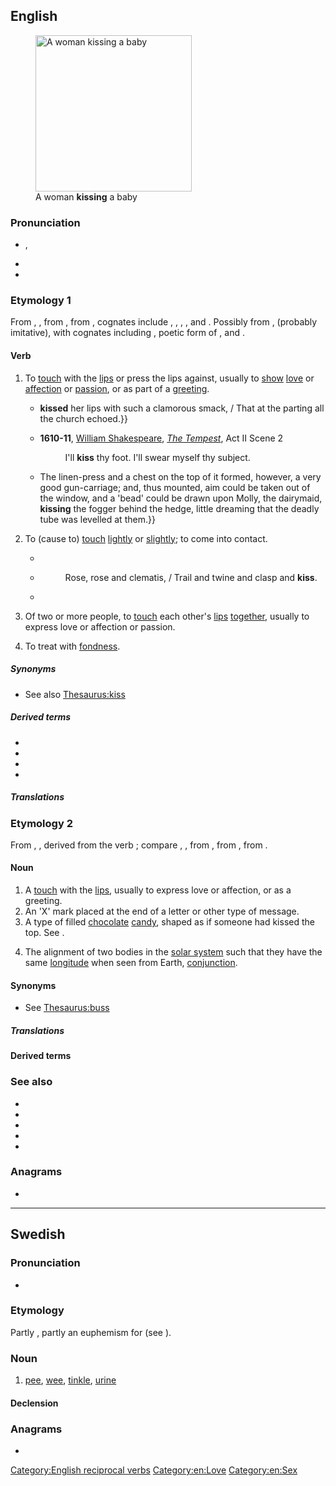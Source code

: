 {{also|KISS|Kiss}}
==English==
[[File:Sweet Baby Kisses Family Love.jpg|thumb|250px|upright|A woman '''kissing''' a baby]]

===Pronunciation===
* {{enPR|kĭs}}, {{IPA|en|/kɪs/|[kʰɪs]}}
* {{audio|en|en-us-kiss.ogg|Audio (US)}}
* {{rhymes|en|ɪs}}

===Etymology 1===
From {{inh|en|enm|kissen}}, {{m|enm|kussen}}, from {{inh|en|ang|cyssan|t=to kiss}}, from {{inh|en|gem-pro|*kussijaną|t=to kiss}}, cognates include {{cog|da|kysse}}, {{cog|nl|kussen}}, {{cog|de|küssen}}, {{cog|is|kyssa}},
{{cog|no|kysse}}
and {{cog|sv|kyssa}}. Possibly from {{der|en|ine-pro|*ku}}, {{m|ine-pro|*kus}} (probably imitative), with cognates including {{cog|grc|κύσσω}}, poetic form of {{m|grc|κύσω||to kiss}}, and {{cog|hit||tr=kuwassanzi|t=they kiss}}.

====Verb====
{{en-verb}}

# {{lb|en|transitive}} To [[touch]] with the [[lip]]s or press the lips against, usually to [[show]] [[love]] or [[affection]] or [[passion]], or as part of a [[greeting]].
#*{{RQ:Shakespeare Taming of the Shrew|act=III|scene=ii|passage=He{{...}}'''kissed''' her lips with such a clamorous smack, / That at the parting all the church echoed.}}
#* '''1610-11''', [[w:William Shakespeare|William Shakespeare]], ''[[w:The Tempest|The Tempest]]'', Act II Scene 2
#*: I'll '''kiss''' thy foot. I'll swear myself thy subject.
#* {{RQ:Jefferies Amateur Poacher|chapter=1|passage=But then I had the [massive] flintlock by me for protection. ¶{{...}}The linen-press and a chest on the top of it formed, however, a very good gun-carriage; and, thus mounted, aim could be taken out of the window{{nb...}}, and a 'bead' could be drawn upon Molly, the dairymaid, '''kissing''' the fogger behind the hedge, little dreaming that the deadly tube was levelled at them.}}
# {{lb|en|ambitransitive}} To (cause to) [[touch]] [[lightly]] or [[slightly]]; to come into contact.
#: {{ux|en|The nearside of the car just '''kissed''' a parked truck as he took the corner {{nowrap|at high speed.}}&emsp;}}
#: {{ux|en|His ball '''kissed''' the black into the corner pocket.}}
#*{{RQ:Shakespeare Romeo and Juliet|act=II|scene=vi|passage=Like fire and powder, / Which as they '''kiss''' consume.}}
#* {{RQ:Tennyson Window}}
#*: Rose, rose and clematis, / Trail and twine and clasp and '''kiss'''.
#* {{quote-book|1=en|year=1887|author=H. Rider Haggard|authorlink=H. Rider Haggard|title=She: A History of Adventure|url=http://www.gutenberg.org/files/3155/3155-0.txt|passage=Night hath fled away into the valleys. The dawn '''kisseth''' the mountain tops.}}
# {{lb|en|intransitive}} Of two or more people, to [[touch]] each other's [[lip]]s [[together]], usually to express love or affection or passion.
# {{lb|en|transitive|archaic}} To treat with [[fondness]].

=====Synonyms=====
* See also [[Thesaurus:kiss]]

=====Derived terms=====
* {{l|en|bekiss}}
* {{l|en|kissing}}
* {{l|en|kissle}}
* {{l|en|kissy}}

=====Translations=====
{{trans-top|to touch with the lips}}
{{multitrans|data=
* Abaza: {{tt|abq|ашӏагвдзра́}}
* Abkhaz: {{tt|ab|агәӡра}}, {{tt|ab|агәыдкылара}}
* Afrikaans: {{tt+|af|soen}}
* Albanian: {{tt+|sq|puth}}
* Alemannic German: {{tt|gsw|verschmutza}} {{qualifier|Alsatian}}
* Amharic: {{tt|am|ሳመ}}, {{tt|am|መሳም}}
* Arabic: {{tt+|ar|قَبَّلَ}}, {{tt|ar|بَاسَ}} {{qualifier|colloquial}}, {{tt|ar|لَثَمَ}}
*: Egyptian Arabic: {{tt|arz|باس|tr=bās}}
*: Gulf Arabic: {{tt|afb|باس|tr=bās}}
*: Moroccan Arabic: {{tt|ary|باس|tr=bās}}
* Aragonese: {{tt|an|besar}}
* Aramaic:
*: Syriac: {{tt|arc|ܢܽܘܫܩܬܳܐ}}, {{tt|arc|ܢܽܘܫܰܩܬܳܐ}}
* Arapaho: {{tt|arp|niitén-}}
* Archi: {{tt|aqc|пӏаъбос|tr=p'áʔbos}}, {{tt|aqc|баъ-бос|tr=báʔ-bos}}
* Armenian: {{tt+|hy|համբուրել}}, {{tt+|hy|պաչել}} {{qualifier|colloquial}}
* Aromanian: {{tt|rup|bash}}, {{tt|rup|bashu}}
* Asturian: {{tt|ast|besar}}
* Avar: {{tt|av|баизе}}
* Aymara: {{tt|ay|jamp'atiña}}
* Azerbaijani: {{tt+|az|öpmək}}
* Bashkir: {{tt|ba|үбеү}}
* Basque: {{tt|eu|musu eman}}
* Belarusian: {{tt|be|цалава́ць|impf}}, {{tt|be|пацалава́ць|pf}}
* Bengali: {{tt|bn|চুম্বন করা|sc=Beng}}, {{tt|bn|বুসা}}
* Bikol Central: {{tt|bcl|hadok}}
* Bislama: {{tt|bi|kis}}, {{tt|bi|kisim}}, {{tt|bi|kiskisim}}
* Breton: {{tt+|br|pokat}}, {{tt+|br|bouchañ}}
* Bulgarian: {{tt+|bg|целу́вам|impf}}, {{tt|bg|целу́на|pf}}
* Burmese: {{tt+|my|နမ်း|sc=Mymr}}
* Buryat: {{tt|bua|таалаха}}
* Catalan: {{tt+|ca|besar}}, {{tt+|ca|petonejar}}, {{tt|ca|fer un petó}}
* Cebuano: {{tt|ceb|halokan}}, {{tt|ceb|halok}}
* Chamorro: {{tt|ch|chiku}}
* Chechen: {{tt|ce|берташ да̄ха}}
* Cherokee: {{tt|chr|ᎠᏔᏪᏙᏍᎦ}}
* Cheyenne: {{tt|chy|-mȧsém}}, {{tt|chy|-mȯsém}}, {{tt|chy|-mȯsém}}, {{tt|chy|-vȯsémohtá}}, {{tt|chy|-vȯsémȯsáne}} {{qualifier|to kiss people}}
* Chinese:
*: Cantonese: {{tt|yue|接吻|tr=zip3 man5}}, {{tt|yue|嘴|tr=zeoi2}}, {{tt|yue|嘴嘴|tr=zeoi2 zeoi2}}, {{tt|yue|錫|tr=sek3}}, {{tt|yue|惜|tr=sek3}}
*: Dungan: {{tt|dng|щинтын}}
*: Mandarin: {{tt+|cmn|吻|tr=wěn|sc=Hani}}, {{tt+|cmn|親|sc=Hani}}, {{tt+|cmn|亲|tr=qīn|sc=Hani}}, {{tt+|cmn|親吻|sc=Hani}}, {{tt+|cmn|亲吻|tr=qīnwěn|sc=Hani}}, {{tt+|cmn|接吻|tr=jiēwěn|sc=Hani}}, {{tt+|cmn|親嘴|sc=Hani}}, {{tt+|cmn|亲嘴|tr=qīnzuǐ|sc=Hani}} {{qualifier|colloquial}}
*: Min Nan: {{tt|nan|吻|tr=mńg / bún}}, {{tt+|nan|唚|tr=chim}}
* Choctaw: {{tt|cho|impuⁿsa}}
* Ch'orti': {{tt|caa|tzuhtzi uti'}}
* Chukchi: {{tt|ckt|йыӈок|tr=jyṇok}}
* Chuvash: {{tt|cv|чупту}}
* Cornish: {{tt|kw|amma}}, {{tt+|kw|abma}}
* Corsican: {{tt+|co|basgià}}
* Crimean Tatar:
*: Cyrillic: {{tt|crh|опмек}}
*: Latin: {{tt|crh|öpmek}}
* Czech: {{tt+|cs|líbat|impf}}, {{tt+|cs|políbit|pf}}, {{tt|cs|dát pusu}}
* Dalmatian: {{tt|dlm|bissuor}}
* Danish: {{tt+|da|kysse}}
* Dutch: {{tt+|nl|kussen}}, {{tt+|nl|zoenen}}
* Dzongkha: {{tt|dz|འུ}}
* Egyptian: {{t-egy|sn|h=sn-n:D19}}
* Emilian: {{tt|egl|basèr}} {{qualifier|Bolognese}}
* Erzya: {{tt|myv|паламс}}, {{tt|myv|палсемс}}
* Esperanto: {{tt+|eo|kisi}}
* Estonian: {{tt+|et|suudlus}}, {{tt|et|suudlema}}
* Evenki: {{tt|evn|нюка̄ндя-мӣ}}
* Faroese: {{tt|fo|mussa}}, {{tt|fo|kyssa}}
* Finnish: {{tt+|fi|suudella}}, {{tt|fi|suukottaa}}, {{tt+|fi|pussata}}
* French: {{tt+|fr|embrasser}}
* Friulian: {{tt|fur|bussâ}}, {{tt|fur|bušâ}}
* Gagauz: {{tt|gag|öpmää}}
* Galician: {{tt+|gl|bicar}}, {{tt+|gl|beixar}}
* Gallurese: {{tt|sdn|basgià}}
* Gamilaraay: {{tt|kld|yabili}}
* Georgian: {{tt|ka|კოცნა}}, {{tt|ka|ამბორი}}
* German: {{tt+|de|küssen}}, {{tt+|de|knutschen}}
* Gothic: {{tt|got|𐌺𐌿𐌺𐌾𐌰𐌽}}
* Greek: {{tt+|el|φιλώ}}, {{tt+|el|ασπάζομαι}}, {{tt|el|δίνω φιλί}}
*: Ancient: {{tt|grc|καταφιλέω}}, {{tt|grc|φιλέω}}
* Greenlandic: {{tt|kl|kunippaa}}, {{tt|kl|kunissivoq}}
* Guaraní: {{tt|gn|etũ}} (h-)
* Hebrew: {{tt|he|נישק|tr=nishék|alt=נישק \ נִשֵּׁק}}, {{tt|he|נתן נשיקה|tr=natán n'shiká}}
* Hiligaynon: {{tt|hil|halukan}}, {{tt|hil|halok}}
* Hindi: {{tt+|hi|चूमना}}, {{tt|hi|चुम्बन करना}}
* Hungarian: {{tt+|hu|puszil}}, {{tt+|hu|csókol}}
* Hunsrik: {{tt|hrx|kisse}}
* Icelandic: {{tt+|is|kyssa}}
* Ido: {{tt+|io|kisar}}
* Ilocano: {{tt|ilo|ungngo}}
* Indonesian: {{tt+|id|cium}}, {{tt+|id|mengecup}}, {{tt+|id|sun}}
* Interlingua: {{tt|ia|basiar}}
* Irish: {{tt+|ga|póg|f}}
* Italian: {{tt+|it|baciare}}
* Japanese: {{tt+|ja|キス|tr=kisu suru|alt=キスする}}, {{tt|ja|口付け|tr=くちづけする, kuchizuke suru|alt=口付けする}}, {{tt+|ja|接吻|tr=せっぷんする, seppun suru|alt=接吻する}}, {{tt|ja|チュー|tr=chū suru|alt=チューする}}
* Jarai: {{tt|jra|čŭm}}
* Kapampangan: {{tt|pam|uma}}, {{tt|pam|uman}}
* Karelian: {{tt|krl|nopata}}, {{tt|krl|ukata}}, {{tt|krl|šuuda mučottua}}
* Kazakh: {{tt|kk|сүю}}, {{tt|kk|өбу}}
* Khakas: {{tt|kjh|охсанарға}}
* Khmer: {{tt+|km|ថើប}}
* Korean: {{tt|ko|입맞추다}}, {{tt+|ko|키스하다}}, {{tt+|ko|뽀뽀하다}}
* Kuna: {{tt|cuk|wagar ue}}
{{trans-mid}}
* Kurdish:
*: Central Kurdish: {{tt+|ckb|ماچ کردن}}
*: Northern Kurdish: {{tt|kmr|[[maç]] [[kirin]]}}, {{tt+|kmr|ramûsandin}}
* Kyrgyz: {{tt+|ky|өбүү}}, {{tt+|ky|өөп коюу}}
* Ladino: {{tt|lad|bezar}}
* Lao: {{tt|lo|ຈູບ}}, {{tt|lo|ຫອຍຈູບ}}, {{tt|lo|ຈຸມພິດ}}
* Latgalian: {{tt|ltg|sumynuot}}, {{tt|ltg|bučuot}}
* Latin: {{tt|la|basiō}}, {{tt|la|ōsculor}}, {{tt|la|suavior}}, {{tt|la|sāvior}}
* Latvian: {{tt|lv|skūpstīt}}, {{tt+|lv|bučot}}
* Ligurian: {{tt|lij|baijà}} {{qualifier|Monégasque}}
* Limburgish: {{tt|li|pune}}
* Lithuanian: {{tt|lt|bučiuoti}}
* Lombard: {{tt|lmo|basà}}
* Luxembourgish: {{tt+|lb|kussen}}, {{tt+|lb|këssen}}, {{tt|lb|eng Bees ginn}}
* Macedonian: {{tt|mk|бакнува|impf}}, {{tt|mk|целива|impf}}
* Malay: {{tt|ms|mencium}}
* Malayalam: {{tt|ml|ചുംബിയ്ക്കുക}}, {{tt|ml|ഉമ്മ വക്കുക|sc=Mlym}}
* Maltese: {{tt|mt|bies}}
* Manchu: {{tt|mnc|ᠣᠵᠣᠮᠪᡳ}}
* Manx: {{tt|gv|cur paag da}}, {{tt|gv|cur smittag da}}
* Mazanderani: {{tt|mzn|خش}}, {{tt|mzn|خش هداهن}}
* Mirandese: {{tt|mwl|beisar}}
* Mongolian: {{tt+|mn|үнсэх}}, {{tt+|mn|озох}}
* Navajo: {{tt|nv|yiyiitsʼǫs}}
* Neapolitan: {{tt|nap|vasà}}
* Nepali: {{tt|ne|[[म्वाइँ]] [[खानु]]|sc=Deva}}
* Ngazidja Comorian: {{tt|zdj|uɓusu}}
* Norman: {{tt|nrf|embraichi}}, {{tt|nrf|baîsi}}
* North Frisian: {{tt|frr|taatji}} {{qualifier|Sylt}}
* Northern Sami: {{tt|se|cumˈmát}}
* Norwegian: {{tt+|no|kysse}}
* Occitan: {{tt|oc|baisar}}, {{tt+|oc|potonar}}
* Ojibwe: {{tt|oj|ojiim}}
* Old English: {{tt|ang|cyssan}}
* Old Frisian: {{tt|ofs|kessa}}
* Old High German: {{tt|goh|kussen}}
* Old Norse: {{tt|non|kyssa}}
* Old Saxon: {{tt|osx|kussian}}
* Pashto: {{tt+|ps|چومل|tr=čumǝ́l}}, {{tt|ps|مچول|tr=mačawᶕl}}
* Persian: {{tt+|fa|بوسیدن|tr=busidan}}, {{tt|fa|ماچ کردن|tr=mâč kardan}}
* Piedmontese: {{tt|pms|basé}}
* Polish: {{tt+|pl|całować|impf}}, {{tt+|pl|pocałować|pf}}
* Portuguese: {{tt+|pt|beijar}}
* Quechua: {{tt|qu|much'ay}}, {{tt|qu|mucai}}, {{tt|qu|muzai}}
* Romanian: {{tt+|ro|săruta}}, {{tt+|ro|pupa}}
* Romansch: {{tt|rm|bitschar}}, {{tt|rm|bitschear}}, {{tt|rm|bitschier}}, {{tt|rm|bütschar}}, {{tt|rm|bütscher}}
* Russian: {{tt+|ru|целова́ть|impf}}, {{tt+|ru|поцелова́ть|pf}}, {{tt+|ru|целова́ться|impf}} {{qualifier|of two people, each other}}
* Sanskrit: {{tt+|sa|चुम्ब्}}
* Sardinian: {{tt|sc|basai}}, {{tt|sc|vasare}}
*: Campidanese: {{tt|sc|basare}}
*: Logudorese: {{tt|sc|basu|m}}, {{tt|sc|basare}}
*: Sassarese: {{tt|sdc|bajà}}
* Scottish Gaelic: {{tt|gd|pòg|f}}
* Serbo-Croatian:
*: Cyrillic: {{tt|sh|љу́бити|impf|sc=Cyrl}}, {{tt|sh|пољу́бити|sc=Cyrl}}, {{tt|sh|целивати|impf|sc=Cyrl}}, {{tt|sh|поцеливати|pf|sc=Cyrl}}
*: Roman: {{tt+|sh|ljúbiti|impf}}, {{tt+|sh|poljúbiti|pf}}, {{tt+|sh|celivati|impf}}, {{tt|sh|pocelivati|pf}}
* Sicilian: {{tt+|scn|vasari}}, {{tt|scn|baciari}}
* Sinhalese: {{tt|si|හාදුව|sc=Sinh}}
* Slovak: {{tt|sk|bozkať|impf}}, {{tt|sk|pobozkať|pf}}
* Slovene: {{tt+|sl|ljubiti|impf}}, {{tt+|sl|poljubiti|pf}}
* Sorbian:
*: Lower: {{tt|dsb|póškaś|impf}}, {{tt|dsb|wupóškaś|pf}}, {{tt|dsb|póšknuś|pf}}
*: Upper: {{tt|hsb|košić|impf}}, {{tt|hsb|wokošić|pf}}
* Southern Altai: {{tt|alt|окшоор}}, {{tt|alt|јытаар}}
* Southern Sami: {{tt|sma|tjuvliestidh}}, {{tt|sma|tjånnahtidh}}
* Spanish: {{tt+|es|besar}}
*: Old Spanish: {{tt|osp|besar}}
* Swahili: {{tt+|sw|busu|alt=-busu}}, {{tt|sw|nonea|alt=-nonea}}
* Swedish: {{tt+|sv|kyssa}} {{qualifier|passionately}}, {{tt+|sv|pussa}} {{qualifier|lightly}}
* Tagalog: {{tt|tl|halik}}, {{tt|tl|hahagkan}}, {{tt|tl|halikan}}
* Tajik: {{tt|tg|бӯса кардан}}, {{tt|tg|бӯса гирифтан}}, {{tt+|tg|бӯсидан|sc=Cyrl}}, {{tt|tg|бӯсса кардан|sc=Cyrl}}
* Tamil: {{tt+|ta|முத்தம்|sc=Taml}}
* Tatar: {{tt|tt|үбәргә}}
* Telugu: {{tt+|te|ముద్దాడు}}, {{tt+|te|చుంబించు}}
* Thai: {{tt+|th|จูบ}}
* Tibetan: {{tt|bo|འོ་བྱེད}}, {{tt|bo|ཁ་བསྐྱལ}}, {{tt|bo|ཨོའོ་བསྐྱལ}}, {{tt|bo|འོ་བྱས}}
* Tupinambá: {{tt|tpn|îurupyter}}
* Turkish: {{tt+|tr|öpmek}}
* Turkmen: {{tt|tk|öpmek}}
* Tuvan: {{tt|tyv|ошкаар}}, {{tt|tyv|чыттаар}}
* Ugaritic: {{tt|uga|𐎐𐎌𐎖}}
* Ukrainian: {{tt+|uk|цілува́ти|impf}}, {{tt|uk|поцілува́ти|pf}}
* Urdu: {{tt|ur|چومنا|tr=cūmnā}}, {{tt|ur|چمبان کرنا|tr=cumban karnā}}
* Uyghur: {{tt|ug|ئۆپمەك}}, {{tt|ug|بوسە قىلماق}}, {{tt|ug|لېۋىگە باسماق}}
* Uzbek: {{tt+|uz|oʻpmoq}}, {{tt|uz|boʻsa olmoq}}
* Venetian: {{tt+|vec|baxar}}
* Vietnamese: {{tt+|vi|hôn}}, {{tt+|vi|hun}}
* Volapük: {{tt+|vo|kidön}}
* Võro: {{tt|vro|suuandminõ}}
* Walloon: {{tt+|wa|rabressî}}, {{tt+|wa|båjhî}}
* Waray-Waray: {{tt|war|harok}}
* Welsh: {{tt+|cy|cusanu}}
* West Frisian: {{tt+|fy|tútsje}}
* Westrobothnian: {{tt|gmq-bot|slekj}}
* Yakut: {{tt|sah|уураа}}, {{tt|sah|убураа}}
* Yiddish: {{tt|yi|קושן}}
{{trans-bottom}}

{{trans-top|to touch lightly}}
* Bulgarian: {{tt+|bg|докосвам}}
* Esperanto: {{tt|eo|tuŝeti}}
* Finnish: {{tt+|fi|hipaista}}
* French: {{tt+|fr|effleurer}}
* German: {{tt+|de|küssen}}
* Greek: {{tt|el|ακροφιλώ}}
* Hebrew: {{tt+|he|נָשַׁק|tr=nasháq|sc=Hebr}}
{{trans-mid}}
* Indonesian: {{tt+|id|cium}}
* Norwegian: {{tt+|no|kysse}}
* Portuguese: {{tt+|pt|beijar}}, {{tt+|pt|raspar}}
* Russian: {{tt+|ru|каса́ться|impf}}
* Turkish: {{tt+|tr|öpmek}}
* Walloon: {{tt+|wa|aduzer}}
{{trans-bottom}}

{{trans-top|to touch each other’s lips}}
* Armenian: {{tt+|hy|համբուրվել}}, {{qualifier|colloquial}} {{tt+|hy|պաչպչվել}}
* Azerbaijani: {{tt|az|öpüşmək}}
* Bashkir: {{tt|ba|үбешеү}}
* Belarusian: {{tt|be|цалава́цца|impf}}
* Bikol Central: {{tt|bcl|maghadukan}}
* Bulgarian: {{tt|bg|целувам се}}
* Chinese:
*: Cantonese: {{tt|yue|互吻|tr=wu6 man5}}, {{tt|yue|互吻嘴|tr=wu6 man5 zeoi2}}, {{tt|yue|互嘴|tr=wu6 zeoi2}}, {{tt|yue|互嘴嘴|tr=wu6 zeoi2 zeoi2}}, {{tt|yue|互錫|tr=wu6 sek3}}, {{tt|yue|互錫嘴|tr=wu6 sek3 zeoi2}}, {{tt|yue|互惜|tr=wu6 sek3}}, {{tt|yue|互惜嘴|tr=wu6 sek3 zeoi2}}
*: Mandarin: {{tt+|cmn|吻|tr=wěn|sc=Hani}}, {{tt+|cmn|親|sc=Hani}}, {{tt+|cmn|亲|tr=qīn|sc=Hani}}, {{tt+|cmn|親吻|sc=Hani}}, {{tt+|cmn|亲吻|tr=qīnwěn|sc=Hani}}, {{tt+|cmn|接吻|tr=jiēwěn|sc=Hani}}, {{qualifier|colloquial}} {{tt+|cmn|親嘴|sc=Hani}}, {{tt+|cmn|亲嘴|tr=qīnzuǐ|sc=Hani}}
* Dutch: {{t+check|nl|kussen|alt=elkaar kussen}} <!-- was "elkaar [[kussen]]" - assumed inflected form or vocalised spelling; please verify if linking is acceptable. see [[User:Kephir/gadgets/xte#Translation_fixing]] -->, {{t+check|nl|zoenen|alt=elkaar zoenen}} <!-- was "elkaar [[zoenen]]" - assumed inflected form or vocalised spelling; please verify if linking is acceptable. see [[User:Kephir/gadgets/xte#Translation_fixing]] -->
* Esperanto: [[kisi]] [[unu la alian]]
* Faroese: {{tt|fo|mussast}}, {{tt|fo|kyssast}}
* Finnish: {{tt+|fi|suudella}}
* French: {{tt|fr|s'embrasser}}
* Galician: {{tt|gl|bicarse}}
* Georgian: {{tt|ka|კოცნა}}, {{tt|ka|ამბორი}}
* German: {{t-check|de|[[sich]] [[küssen]]}} <!-- was "[[sich]] [[küssen]]" - assumed sum-of-parts; if an idiom, use {{t}} instead of {{t-SOP}}. see [[User:Kephir/gadgets/xte#Translation_fixing]] -->
* Greek: {{tt+|el|φιλώ}}, {{tt+|el|ασπάζομαι}}
* Guaraní: {{tt|gn|ñehetũ}}
* Hebrew: {{tt|he|התנשק|tr=hitnashék}}
* Hiligaynon: {{tt|hil|haluk}}
* Hungarian: {{tt+|hu|csókolózik}}
* Icelandic: {{tt|is|kyssast}}
* Indonesian: {{tt+|id|cium}}
* Interlingua: {{t-check|ia|basiar|alt=basiar se}} <!-- was "[[basiar]] se" - assumed inflected form or vocalised spelling; please verify if linking is acceptable. see [[User:Kephir/gadgets/xte#Translation_fixing]] -->
* Italian: {{tt|it|baciarsi}}
* Jarai: {{tt|jra|pơrơčŭm}}
* Kurdish:
*: Central Kurdish: {{tt+|ckb|ماچ کردن}}
{{trans-mid}}
* Latin: {{tt|la|basiari}}
* Latvian: {{tt|lv|skūpstīties}}, {{tt|lv|bučoties}}
* Lithuanian: {{tt|lt|bučiuotis}}
* Luxembourgish: {{tt|lb|sech kussen}}, {{tt|lb|sech këssen}}
* Macedonian: {{tt|mk|се бакнува}}, {{tt|mk|се бацува}}
* Malay: {{tt|ms|mencium}}
* Norman: {{tt|nrf|embraichi|alt=s'embraichi}}
* Norwegian: {{tt+|no|kysse}}
* Persian: {{tt+|fa|بوسیدن|tr=busidan}}, {{tt|fa|لب گرفتن|tr=lab gereftan}}
* Polish: {{tt+|pl|całować się}}
* Portuguese: {{tt|pt|[[beijar]]-[[se]]}}
* Romanian: {{tt|ro|se săruta}}
* Russian: {{tt+|ru|целова́ться|impf}}, {{tt+|ru|поцелова́ться|pf}}
* Sardinian:
*: Gallurese: {{tt|sdn|basgiassi}}
*: Sassarese: {{tt|sdc|bajàssi}}
* Serbo-Croatian:
*: Cyrillic: {{tt|sh|љу́бити се|sc=Cyrl}}, {{tt|sh|пољу́бити се|sc=Cyrl}}
*: Roman: {{tt|sh|ljúbiti se}}, {{tt|sh|poljúbiti se}}
* Slovene: {{tt|sl|poljubljati se}}
* Spanish: {{tt+|es|besar|alt=besarse}}
* Swedish: {{tt+|sv|kyssa|alt=kyssas}}, {{tt+|sv|pussa|alt=pussas}} (both {{tt+|sv|reciprocal}} forms)
* Tagalog: {{tt|tl|halik}}
* Tatar: {{tt|tt|үбешергә}}
* Telugu: {{tt+|te|ముద్దాడు}}, {{tt+|te|చుంబించు}}
* Tupinambá: {{tt|tpn|îoîurupyter}}
* Turkish: {{tt+|tr|öpüşmek}}
* Ukrainian: {{tt+|uk|цілува́тися|impf}}
* Walloon: {{tt+|wa|si rabressî}}, {{tt+|wa|si cobetchî}}
}}<!-- close {{multitrans}} -->
{{trans-bottom}}

===Etymology 2===
From {{inh|en|enm|kis}}, {{m|enm|kys}}, derived from the verb {{m|enm|kissen}}; compare {{cog|enm|cos}}, {{m|enm|cus}}, from {{cog|ang|coss}}, from {{cog|gmw-pro|*koss}}, from {{cog|gem-pro|*kussaz}}.

====Noun====
{{en-noun}}

# A [[touch]] with the [[lip]]s, usually to express love or affection, or as a greeting.
# An 'X' mark placed at the end of a letter or other type of message.
# A type of filled [[chocolate]] [[candy]], shaped as if someone had kissed the top. See {{w|Hershey's Kisses}}.
# {{lb|en|astronomy}} The alignment of two bodies in the [[solar system]] such that they have the same [[longitude]] when seen from Earth, [[conjunction]].

====Synonyms====
* {{sense|touch with the lips}} See [[Thesaurus:buss]]

=====Translations=====
{{trans-top|touch with the lips}}
{{multitrans|data=
* Aari: {{tt|aiw|sónqa}}
* Afrikaans: {{tt+|af|soen}}, {{tt|af|soengroet}}
* Albanian: {{tt+|sq|puthje|f}}
* Arabic: {{tt+|ar|قُبْلَة|f}}, {{tt|ar|بَوْسَة|f}}, {{tt|ar|بُوسَة|f}} {{qualifier|colloquial}}
*: Egyptian Arabic: {{tt|arz|بوسة|f|tr=bōsa}}
*: Gulf Arabic: {{tt|afb|بوسة|f|tr=bōsa}}
*: Hijazi Arabic: {{tt|acw|بوسة|f|tr=bōsa}}
*: Moroccan Arabic: {{tt|ary|بوسة|f|tr=būsa}}
* Armenian: {{tt+|hy|համբույր}}
* Assamese: {{tt|as|চুমা}}, {{tt|as|পৰশ্}}
* Asturian: {{tt|ast|besu|m}}
* Azerbaijani: {{tt+|az|öpüş}}
* Basque: {{tt+|eu|musu}}, {{tt+|eu|pot}}, {{tt+|eu|pa}}
* Belarusian: {{tt|be|пацалу́нак|m}}
* Bengali: {{tt|bn|চুম্বন|sc=Beng}}
* Breton: {{tt+|br|pok|m}}
* Bulgarian: {{tt|bg|целу́вка|f}}
* Burmese: {{tt+|my|နမ်း|sc=Mymr}}, {{tt|my|နမ်းစုတ်ခြင်း}}
* Catalan: {{tt+|ca|petó|m}}, {{tt+|ca|bes|m}}, {{tt+|ca|besada|f}}
* Chechen: {{tt|ce|ба}}
* Chinese:
*: Mandarin: {{tt+|cmn|吻|tr=wěn|sc=Hani}}, {{tt+|cmn|親|sc=Hani}}, {{tt+|cmn|亲|tr=qīn|sc=Hani}}, {{tt+|cmn|親吻|sc=Hani}}, {{tt+|cmn|亲吻|tr=qīnwěn|sc=Hani}}, {{tt+|cmn|接吻|tr=jiēwěn|sc=Hani}}, {{tt+|cmn|親嘴|sc=Hani}}, {{tt+|cmn|亲嘴|tr=qīnzuǐ|sc=Hani}}
* Cornish: {{tt|kw|bay|m}}
* Czech: {{tt+|cs|polibek|m}}, {{tt+|cs|pusa|f}}
* Dalmatian: {{tt|dlm|biss|m}}
* Danish: {{tt+|da|kys}}, {{tt|da|møs|n}}
* Dutch: {{tt+|nl|kus}}, {{tt+|nl|zoen}}
* Esperanto: {{tt+|eo|kiso}}
* Estonian: {{tt+|et|suudlus}}
* Finnish: {{tt+|fi|suukko}}, {{tt+|fi|suudelma}}, {{tt+|fi|pusu}}
* French: {{tt+|fr|baiser|m}}, {{tt+|fr|bisou|m}}, {{tt+|fr|bécot|m}}, {{tt+|fr|bec|m}} {{qualifier|Quebec}}, {{tt+|fr|bise|f}}
* Friulian: {{tt|fur|bussade|f}}
* Galician: {{tt+|gl|bico|m}}, {{tt+|gl|beixo|m}}
* Georgian: {{tt|ka|კოცნა}}, {{tt|ka|ამბორი}}
* German: {{tt+|de|Kuss|m}}, {{tt+|de|Busserl|n}}
* Gothic: {{tt|got|𐍆𐍂𐌹𐌾𐍉𐌽𐍃|f}}, {{tt|got|𐌲𐌰𐍆𐍂𐌹𐌾𐍉𐌽𐍃|f}}
* Greek: {{tt+|el|φιλί|n}}, {{tt+|el|ασπασμός|m}}
*: Ancient: {{tt|grc|φίλημα|n}}
* Greenlandic: {{tt|kl|kunik}}
* Guaraní: {{tt|gn|etũ}} (h-), {{tt|gn|ñehetũ}}
* Gujarati: {{tt|gu|ચુંબન|sc=Gujr}}
* Hebrew: {{tt+|he|נְשִׁיקָה|f|tr=neshiká}}
* Hindi: {{tt+|hi|चुम्बन}}
* Hungarian: {{tt+|hu|csók}}
* Hunsrik: {{tt|hrx|Kuss|m}}, {{tt|hrx|Schmutz|m}}
* Icelandic: {{tt+|is|koss}}
* Indonesian: {{tt+|id|ciuman}}
* Interlingua: {{tt+|ia|basio}}
* Irish: {{tt+|ga|póg|f}}
* Isthmus Zapotec: {{tt|zai|bixiduʼ}}
* Italian: {{tt+|it|bacio|m}}
* Japanese: {{tt+|ja|キス|tr=kisu}}, {{tt+|ja|接吻|tr=せっぷん, seppun}}, {{tt|ja|口付け|tr=くちづけ, kuchizuke}}, {{tt|ja|チュー|tr=chū}}
* Kannada: {{tt+|kn|ಮುತ್ತು|sc=Knda}}
* Kazakh: {{tt|kk|өбісу}}, {{tt|kk|сүйісу}}
* Khmer: {{tt+|km|ថើប}}
* Korean: {{tt+|ko|입맞춤}}, {{tt+|ko|키스}}, {{tt+|ko|뽀뽀}}
* Kurdish:
*: Central Kurdish: {{tt+|ckb|ماچ}}
*: Northern Kurdish: {{tt+|kmr|maç}}, {{tt+|kmr|ramûsan}}, {{tt+|kmr|paç}}, {{tt+|kmr|bûse}}
{{trans-mid}}
* Kyrgyz: {{tt+|ky|өбүш}}
* Ladino: {{tt|lad|bezo}}
* Lao: {{tt|lo|ຈູບ}}, {{tt|lo|ການຈູບ}}
* Latin: {{tt|la|basium|n}}, {{tt+|la|osculum|n}}, {{tt|la|suavium|n}}, {{tt|la|sāvium|n}}
* Latvian: {{tt|lv|skūpsts}}, {{tt+|lv|buča}}
* Lithuanian: {{tt+|lt|bučinys|m}}, {{qualifier|colloquial}} {{tt|lt|bučkis|m}}
* Luxembourgish: {{tt|lb|Kuss|m}}, {{tt|lb|Bees|f}}
* Macedonian: {{tt|mk|бакнеж|m}}
* Malay: {{tt|ms|ciuman}}
* Malayalam: {{tt+|ml|ഉമ്മ}}, {{tt+|ml|ചുംബനം}}, {{tt+|ml|മുത്തം}}
* Maltese: {{tt|mt|bewsa|f}}
* Manx: {{tt|gv|paag|f}}
* Marathi: {{tt|mr|चुंबन|sc=Deva}}
* Mongolian: {{tt|mn|үнсэлт|sc=Cyrl}}
* Nepali: {{tt+|ne|म्वाइँ|sc=Deva}}
* Norman: {{tt|nrf|baîsi|m}}
* Norwegian: {{tt+|no|kyss|n}}
* Occitan: {{tt+|oc|poton|m}}, {{tt|oc|punet|m}} {{q|aranese}}
* Old English: {{tt|ang|coss|m}}
* Old Irish: {{tt|sga|póc|f}}
* Persian: {{tt+|fa|بوسه|tr=buse}}, {{tt+|fa|ماچ|tr=mâč}}
* Plautdietsch: {{tt|pdt|Kuss|m}}
* Polish: {{tt+|pl|pocałunek|m}}, {{tt+|pl|całus|m}}
* Portuguese: {{tt+|pt|beijo|m}}
* Quechua: {{tt|qu|much'a}}
* Rohingya: {{tt|rhg|cum}}
* Romani: {{tt|rom|chumi}}
* Romanian: {{tt+|ro|sărut|n}}, {{tt+|ro|pupic|n}}
* Romansch: {{tt|rm|bitsch|m}}, {{tt|rm|betsch|m}}, {{tt|rm|bütsch|m}}
* Russian: {{tt+|ru|поцелу́й|m}}
* Sanskrit: {{tt+|sa|चुम्ब|m}}, {{tt+|sa|चुम्बन|n}}
* Sardinian:
*: Campidanese: {{tt|sc|basidu}}, {{tt|sc|basu}}
*: Logudorese: {{tt|sc|basidu}}
* Scottish Gaelic: {{tt|gd|pòg|f}}
* Serbo-Croatian:
*: Cyrillic: {{tt|sh|пољубац|m}}
*: Roman: {{tt+|sh|poljubac|m}}
* Sicilian: {{tt+|scn|vasu|m}}
* Slovak: {{tt+|sk|bozk|m}}
* Slovene: {{tt+|sl|poljub|m}}
* Spanish: {{tt+|es|beso|m}}, {{tt+|es|ósculo|m}}
*: Old Spanish: {{tt|osp|beso}}
* Swahili: {{tt|sw|nonea|alt=busu}}
* Swedish: {{tt+|sv|kyss|c}}, {{tt+|sv|puss|c}}
* Tagalog: {{tt|tl|halikan|}}, {{tt|tl|humalik|}}, {{tt|tl|maghalikan|}}
* Tajik: {{tt|tg|бӯса}}, {{tt|tg|муччӣ}}, {{tt+|tg|бӯсса|sc=Cyrl}}
* Tamil: {{tt+|ta|முத்தம்|sc=Taml}}
* Tatar: {{tt|tt|үбү}}, {{tt+|tt|үбеш}}
* Telugu: {{tt+|te|ముద్దు}}, {{tt+|te|చుంబనం}}
* Thai: {{tt+|th|การจูบ}}, {{tt+|th|จูบ}}
* Tupinambá: {{tt|tpn|îurupytera}}, {{tt|tpn|îoîurupytera}}
* Turkish: {{tt+|tr|öpücük}}, {{tt+|tr|buse}}
* Turkmen: {{tt|tk|öpüş}}, {{tt|tk|posa}}
* Ukrainian: {{tt|uk|поцілу́нок|m}}
* Urdu: {{tt|ur|چمبان|tr=cumban}}
* Uyghur: {{tt|ug|بوسە}}, {{tt|ug|ھاببا}}
* Uzbek: {{tt+|uz|oʻpich}}, {{tt+|uz|boʻsa}}
* Venetian: {{tt+|vec|baxo|m}}
* Vietnamese: {{tt|vi|cái hôn}}
* Volapük: {{tt+|vo|kid}}
* Welsh: {{tt+|cy|cusan|m|f}}
* West Frisian: {{tt+|fy|tút}}
* Yiddish: {{tt|yi|קוש|m}}
{{trans-bottom}}

{{trans-top|candy or sweet}}
* Finnish: {{tt+|fi|suukko}}
* Norwegian: {{tt+|no|pikekyss|n}}
{{trans-mid}}
* Russian: {{tt+|ru|безе́|n}}
}}<!-- close {{multitrans}} -->
{{trans-bottom}}

====Derived terms====
{{der3|en|title=Terms derived from the noun or verb ''kiss''
|ass kissing
|blow a kiss
|French kiss
|good night kiss
|kiss and cry
|kiss and make up
|{{l|en|kiss ass}}, {{l|en|kiss-ass}}
|kiss chase
|kisser
|kiss goodbye
|kissle
|{{l|en|kiss my ass}}/[[kiss my arse]]
|kiss of death
|kiss off
|kiss of life
|kissogram
|kiss someone's ass
|kiss someone's ring
|kiss the gunner's daughter
|kiss the hem of someone's garment
|kiss-up
|kiss up
|soul kiss
|tongue kiss
}}

===See also===
* {{l|en|x}}
* {{l|en|xo}}
* {{l|en|xoxo}}
* {{l|en|xoxoxo}}
* {{l|en|xxx}}

===Anagrams===
* {{anagrams|en|a=ikss|KSIs|Sisk|skis}}

[[Category:English reciprocal verbs]]
[[Category:en:Love]]
[[Category:en:Sex]]

----

==Swedish==

===Pronunciation===
* {{IPA|sv|/kɪs/}}

===Etymology===
Partly {{onomatopoeic|sv|title=imitative}}, partly an euphemism for {{m|sv|piss}} (see {{m|sv|pissa|t=to pee}}).

===Noun===
{{head|sv|noun}}

# [[pee]], [[wee]], [[tinkle]], [[urine]]

====Declension====
{{sv-noun-unc-irreg-n|2=kisset|3=kiss}}

===Anagrams===
* {{anagrams|sv|a=ikss|siks}}